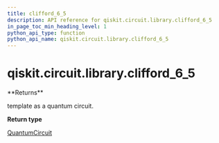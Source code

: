 ```yaml
---
title: clifford_6_5
description: API reference for qiskit.circuit.library.clifford_6_5
in_page_toc_min_heading_level: 1
python_api_type: function
python_api_name: qiskit.circuit.library.clifford_6_5
---
```


# qiskit.circuit.library.clifford\_6\_5

<Function id="qiskit.circuit.library.clifford_6_5" name="clifford_6_5" isDedicatedPage={true} github="https://github.com/qiskit/qiskit/tree/stable/0.19/qiskit/circuit/library/templates/clifford/clifford_6_5.py" signature="clifford_6_5()">
  **Returns**

  template as a quantum circuit.

  **Return type**

  [QuantumCircuit](qiskit.circuit.QuantumCircuit "qiskit.circuit.QuantumCircuit")
</Function>

